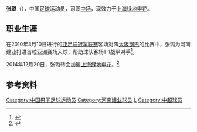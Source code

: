 {{Football player infobox
| playername = 张璐
| image =
| fullname = 张璐
| height = 180厘米
| nickname =
| dateofbirth = {{Birth date and age|year=1987|month=8|day=23}}
| cityofbirth =
| countryofbirth = {{flagicon|CHN}}[[中国|中国]]
| currentclub = {{flagicon|CHN}}[[上海绿地申花|上海绿地申花]]
| clubnumber = 8
| position = [[中场|中场]]
| youthyears =
| youthclubs =
| years1 = 2006-2014
| clubs1 =  [[河南建业|河南建业]]
| caps1 = 194
| goals1 =15
| years6 = 2015- 
| clubs6 = [[上海绿地申花|上海绿地申花]]
| caps6 = 89
| goals6 = 3
| nationalyears =
| nationalteam =
| nationalcaps(goals) =
| pcupdate = 2012年11月22日 
| ntupdate = 
| manageryears =
| managerclubs =
}}

'''张璐'''（{{bd|1987年|8月23日|catIdx=Z}}），中国[[足球|足球]]运动员，司职[[中场|中场]]，现效力于[[上海绿地申花|上海绿地申花]]。
==职业生涯==
在2010年3月10日进行的[[亚足联冠军联赛|亚足联冠军联赛]]客场对阵[[大阪钢巴|大阪钢巴]]的比赛中，张璐为河南建业打进首粒亚洲赛场入球，帮助球队客场1-1战平对手<ref>{{Cite web |url=http://sports.sina.com.cn/j/2010-03-10/19514878312.shtml |title=张璐梦幻开局无奈后防送点 建业客场1比1逼平大阪 |access-date=2010-03-10 |archive-date=2019-08-05 |archive-url=https://web.archive.org/web/20190805013832/http://sports.sina.com.cn/j/2010-03-10/19514878312.shtml |dead-url=no }}</ref>。

2014年12月20日，张璐转会加盟[[上海绿地申花|上海绿地申花]]。<ref>{{Cite web |url=http://sports.sina.com.cn/j/2014-12-30/10307464834.shtml |title=申花宣布建业悍将加盟 建业挽留不住后放人 |access-date=2015-03-24 |archive-date=2021-08-20 |archive-url=https://web.archive.org/web/20210820123543/http://sports.sina.com.cn/j/2014-12-30/10307464834.shtml |dead-url=no }}</ref>
==参考资料==
{{reflist}}

{{2009年河南建业名单}}
{{2010年中超分类名单河南}}
{{2011年中超分类名单河南}}
{{2012年中超分类名单河南}}
{{2013年中甲分类名单河南}}
{{2014年中超分类名单河南}}
{{2015年中超分类名单上海绿地申花}}
{{2016年中超分类名单上海绿地申花}}
{{2017年中超分类名单上海绿地申花}}
{{2018年中超分类名单上海绿地申花}}

{{足球运动员小作品}}
{{DEFAULTSORT:ZHANG张璐}}

[[Category:中国男子足球运动员|Category:中国男子足球运动员]]
[[Category:河南建业球员|Category:河南建业球员]]
[[Category:张姓|L]]
[[Category:中超球员|Category:中超球员]]